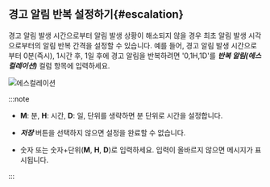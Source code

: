 ## 경고 알림 반복 설정하기{#escalation}

경고 알림 발생 시간으로부터 알림 발생 상황이 해소되지 않을 경우 최초 알림 발생 시각으로부터의 알림 반복 간격을 설정할 수 있습니다. 예를 들어, 경고 알림 발생 시간으로부터 0분(즉시), 1시간 후, 1일 후에 경고 알림을 반복하려면 '0,1H,1D'를 ***반복 알림(에스컬레이션)*** 컬럼 항목에 입력하세요.

![에스컬레이션](/img/server-notice-escalation.png)

:::note

* **M**: 분, **H**: 시간, **D**: 일, 단위를 생략하면 분 단위로 시간을 설정합니다.

* ***저장*** 버튼을 선택하지 않으면 설정을 완료할 수 없습니다.

* 숫자 또는 숫자+단위(**M**, **H**, **D**)로 입력하세요. 입력이 올바르지 않으면 메시지가 표시됩니다.

:::